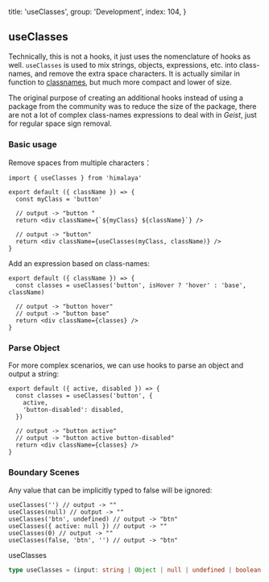 
  title: 'useClasses',
  group: 'Development',
  index: 104,
}

## useClasses

Technically, this is not a hooks, it just uses the nomenclature of hooks as well.
`useClasses` is used to mix strings, objects, expressions, etc. into class-names, and remove the extra space characters.
It is actually similar in function to [classnames](https://www.npmjs.com/package/classnames), but much more compact and lower of size.

The original purpose of creating an additional hooks instead of using a package from the community was to reduce the size of the package,
there are not a lot of complex class-names expressions to deal with in _Geist_, just for regular space sign removal.

### Basic usage

Remove spaces from multiple characters：

```tsx
import { useClasses } from 'himalaya'

export default ({ className }) => {
  const myClass = 'button'

  // output -> "button "
  return <div className={`${myClass} ${className}`} />

  // output -> "button"
  return <div className={useClasses(myClass, className)} />
}
```

Add an expression based on class-names:

```tsx
export default ({ className }) => {
  const classes = useClasses('button', isHover ? 'hover' : 'base', className)

  // output -> "button hover"
  // output -> "button base"
  return <div className={classes} />
}
```

### Parse Object

For more complex scenarios, we can use hooks to parse an object and output a string:

```tsx
export default ({ active, disabled }) => {
  const classes = useClasses('button', {
    active,
    'button-disabled': disabled,
  })

  // output -> "button active"
  // output -> "button active button-disabled"
  return <div className={classes} />
}
```

### Boundary Scenes

Any value that can be implicitly typed to false will be ignored:

```tsx
useClasses('') // output -> ""
useClasses(null) // output -> ""
useClasses('btn', undefined) // output -> "btn"
useClasses({ active: null }) // output -> ""
useClasses(0) // output -> ""
useClasses(false, 'btn', '') // output -> "btn"
```

<Attributes edit="/pages/hooks/use-classes.mdx">
<Attributes.Title>useClasses</Attributes.Title>

```ts
type useClasses = (input: string | Object | null | undefined | boolean | number) => string
```

</Attributes>
